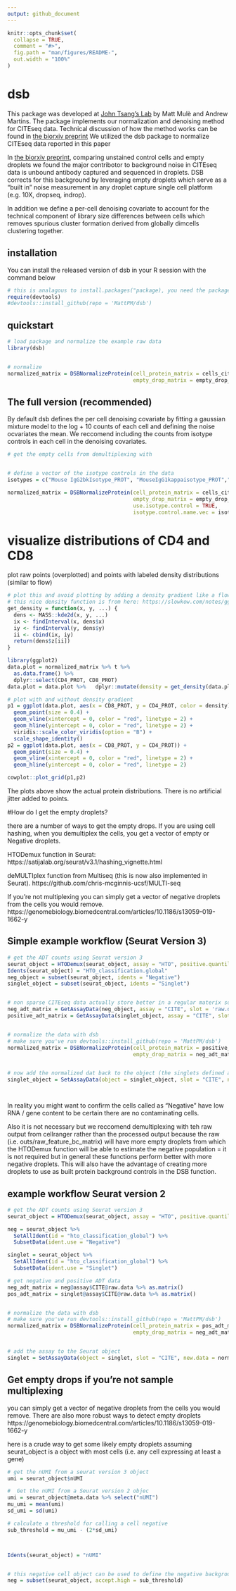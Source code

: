 ```yaml
---
output: github_document
---
```


<!-- README.md is generated from README.Rmd. Please edit that file -->

```r
knitr::opts_chunk$set(
  collapse = TRUE,
  comment = "#>",
  fig.path = "man/figures/README-",
  out.width = "100%"
)
```
# dsb

<!-- badges: start -->
<!-- badges: end -->

This package was developed at [John Tsang's Lab](https://www.niaid.nih.gov/research/john-tsang-phd) by Matt Mulè and Andrew Martins. The package implements our normalization and denoising method for CITEseq data. Technical discussion of how the method works can be found in [the biorxiv preprint](https://biorxiv.org) We utilized the dsb package to normalize CITEseq data reported in this paper [](https://)

In [the biorxiv preprint](https://biorxiv.org), comparing unstained control cells and empty droplets we found the major contribotor to background noise in CITEseq data is unbound antibody captured and sequenced in droplets. DSB corrects for this background by leveraging empty droplets which serve as a "built in" noise measurement in any droplet capture single cell platform (e.g. 10X, dropseq, indrop). 

In addition we define a per-cell denoising covariate to account for the technical component of library size differences between cells which removes spurious cluster formation derived from globally dimcells clustering together. 

## installation 

You can install the released version of dsb in your R session with the command below 

```r
# this is analagous to install.packages("package), you need the package devtools to install a package from a github repository like this one. 
require(devtools)
#devtools::install_github(repo = 'MattPM/dsb')

```


## quickstart


```r
# load package and normalize the example raw data 
library(dsb)


# normalize
normalized_matrix = DSBNormalizeProtein(cell_protein_matrix = cells_citeseq_mtx,
                                        empty_drop_matrix = empty_drop_citeseq_mtx)

```


## The full version (recommended)
By default dsb defines the per cell denoising covariate by fitting a gaussian mixture model to the log + 10 counts of each cell and defining the noise ocvariates the mean. We reccomend including the counts from isotype controls in each cell in the denoising covariates. 

```r

# get the empty cells from demultiplexing with 


# define a vector of the isotype controls in the data 
isotypes = c("Mouse IgG2bkIsotype_PROT", "MouseIgG1kappaisotype_PROT","MouseIgG2akappaisotype_PROT", "RatIgG2bkIsotype_PROT")

normalized_matrix = DSBNormalizeProtein(cell_protein_matrix = cells_citeseq_mtx,
                                        empty_drop_matrix = empty_drop_citeseq_mtx,
                                        use.isotype.control = TRUE,
                                        isotype.control.name.vec = isotypes)


```


# visualize distributions of CD4 and CD8 
plot raw points (overplotted) and points with labeled density distributions (similar to flow)
```r
# plot this and avoid plotting by adding a density gradient like a flowjo plot
# this nice density function is from here: https://slowkow.com/notes/ggplot2-color-by-density/
get_density = function(x, y, ...) {
  dens <- MASS::kde2d(x, y, ...)
  ix <- findInterval(x, dens$x)
  iy <- findInterval(y, dens$y)
  ii <- cbind(ix, iy)
  return(dens$z[ii])
}

library(ggplot2)
data.plot = normalized_matrix %>% t %>%
  as.data.frame() %>% 
  dplyr::select(CD4_PROT, CD8_PROT) 
data.plot = data.plot %>%   dplyr::mutate(density = get_density(data.plot$CD4_PROT, data.plot$CD8_PROT, n = 100)) 

# plot with and without density gradient
p1 = ggplot(data.plot, aes(x = CD8_PROT, y = CD4_PROT, color = density)) +
  geom_point(size = 0.4) +
  geom_vline(xintercept = 0, color = "red", linetype = 2) + 
  geom_hline(yintercept = 0, color = "red", linetype = 2) + 
  viridis::scale_color_viridis(option = "B") +  
  scale_shape_identity() 
p2 = ggplot(data.plot, aes(x = CD8_PROT, y = CD4_PROT)) +
  geom_point(size = 0.4) +
  geom_vline(xintercept = 0, color = "red", linetype = 2) + 
  geom_hline(yintercept = 0, color = "red", linetype = 2) 

cowplot::plot_grid(p1,p2)

```



The plots above show the actual protein distributions. There is no artificial jitter added to points. 


#How do I get the empty droplets?

there are a number of ways to get the empty drops. If you are using cell hashing, when you demultiplex the cells, you get a vector of empty or Negative droplets. 

HTODemux function in Seurat:
https://satijalab.org/seurat/v3.1/hashing_vignette.html

deMULTIplex function from Multiseq (this is now also implemented in Seurat). 
https://github.com/chris-mcginnis-ucsf/MULTI-seq

If you're not multiplexing
you can simply get a vector of negative droplets from the cells you would remove. 
https://genomebiology.biomedcentral.com/articles/10.1186/s13059-019-1662-y


## Simple example workflow (Seurat Version 3)

```r

# get the ADT counts using Seurat version 3 
seurat_object = HTODemux(seurat_object, assay = "HTO", positive.quantile = 0.99)
Idents(seurat_object) = "HTO_classification.global"
neg_object = subset(seurat_object, idents = "Negative")
singlet_object = subset(seurat_object, idents = "Singlet")


# non sparse CITEseq data actually store better in a regular materix so the as.matrix() call is not memory intensive.
neg_adt_matrix = GetAssayData(neg_object, assay = "CITE", slot = 'raw.data') %>% as.matrix()
positive_adt_matrix = GetAssayData(singlet_object, assay = "CITE", slot = 'raw.data') %>% as.matrix()


# normalize the data with dsb
# make sure you've run devtools::install_github(repo = 'MattPM/dsb')
normalized_matrix = DSBNormalizeProtein(cell_protein_matrix = positive_adt_matrix,
                                        empty_drop_matrix = neg_adt_matrix)


# now add the normalized dat back to the object (the singlets defined above as "object")
singlet_object = SetAssayData(object = singlet_object, slot = "CITE", new.data = normalized_matrix)




```


In reality you might want to confirm the cells called as "Negative" have low RNA / gene content to be certain there are no contaminating cells. 

Also it is not necessary but we reccomend demultiplexing with teh raw output from cellranger rather than the processed output because the raw (i.e. outs/raw_feature_bc_matrix) will have more empty droplets from which the HTODemux function will be able to estimate the negative population = it is not required but in general these functions perform better with more negative droplets. This will also have the advantage of creating more droplets to use as built protein background controls in the DSB function. 
 
## example workflow Seurat version 2

```r

# get the ADT counts using Seurat version 3 
seurat_object = HTODemux(seurat_object, assay = "HTO", positive.quantile = 0.99)

neg = seurat_object %>%
  SetAllIdent(id = "hto_classification_global") %>% 
  SubsetData(ident.use = "Negative") 

singlet = seurat_object %>%
  SetAllIdent(id = "hto_classification_global") %>% 
  SubsetData(ident.use = "Singlet") 

# get negative and positive ADT data 
neg_adt_matrix = neg@assay$CITE@raw.data %>% as.matrix()
pos_adt_matrix = singlet@assay$CITE@raw.data %>% as.matrix()


# normalize the data with dsb
# make sure you've run devtools::install_github(repo = 'MattPM/dsb')
normalized_matrix = DSBNormalizeProtein(cell_protein_matrix = pos_adt_matrix,
                                        empty_drop_matrix = neg_adt_matrix)


# add the assay to the Seurat object 
singlet = SetAssayData(object = singlet, slot = "CITE", new.data = normalized_matrix)


```

  
## Get empty drops if you're not sample multiplexing
you can simply get a vector of negative droplets from the cells you would remove. 
There are also more robust ways to detect empty droplets 
https://genomebiology.biomedcentral.com/articles/10.1186/s13059-019-1662-y

here is a crude way to get some likely empty droplets assuming seurat_object is a object with most cells (i.e. any cell expressing at least a gene)
```r
# get the nUMI from a seurat version 3 object 
umi = seurat_object$nUMI

#  Get the nUMI from a Seurat version 2 objec 
umi = seurat_object@meta.data %>% select("nUMI")
mu_umi = mean(umi)
sd_umi = sd(umi)

# calculate a threshold for calling a cell negative 
sub_threshold = mu_umi - (2*sd_umi)



Idents(seurat_object) = "nUMI"


# this negative cell object can be used to define the negative background following the examples above. 
neg = subset(seurat_object, accept.high = sub_threshold)


```



